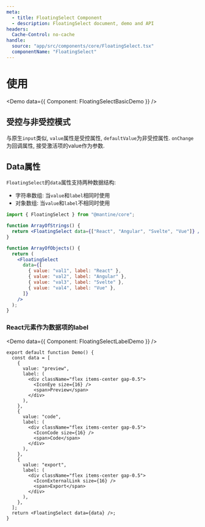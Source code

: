 ```yaml
---
meta:
  - title: FloatingSelect Component
  - description: FloatingSelect document, demo and API
headers:
  Cache-Control: no-cache
handle:
  source: "app/src/components/core/FloatingSelect.tsx"
  componentName: "FloatingSelect"
---
```



# 使用

<Demo data={{ Component: FloatingSelectBasicDemo }} />

## 受控与非受控模式

与原生`input`类似, `value`属性是受控属性, `defaultValue`为非受控属性. `onChange`为回调属性, 接受激活项的value作为参数.

## Data属性

`FloatingSelect`的`data`属性支持两种数据结构:

- 字符串数组: 当`value`和`label`相同时使用
- 对象数组: 当`value`和`label`不相同时使用

```jsx
import { FloatingSelect } from "@mantine/core";

function ArrayOfStrings() {
  return <FloatingSelect data={["React", "Angular", "Svelte", "Vue"]} />;
}

function ArrayOfObjects() {
  return (
    <FloatingSelect
      data={[
        { value: "val1", label: "React" },
        { value: "val2", label: "Angular" },
        { value: "val3", label: "Svelte" },
        { value: "val4", label: "Vue" },
      ]}
    />
  );
}
```

### React元素作为数据项的label

<Demo data={{ Component: FloatingSelectLabelDemo }} />

```tsx
export default function Demo() {
  const data = [
    {
      value: "preview",
      label: (
        <div className="flex items-center gap-0.5">
          <IconEye size={16} />
          <span>Preview</span>
        </div>
      ),
    },
    {
      value: "code",
      label: (
        <div className="flex items-center gap-0.5">
          <IconCode size={16} />
          <span>Code</span>
        </div>
      ),
    },
    {
      value: "export",
      label: (
        <div className="flex items-center gap-0.5">
          <IconExternalLink size={16} />
          <span>Export</span>
        </div>
      ),
    },
  ];
  return <FloatingSelect data={data} />;
}
```
